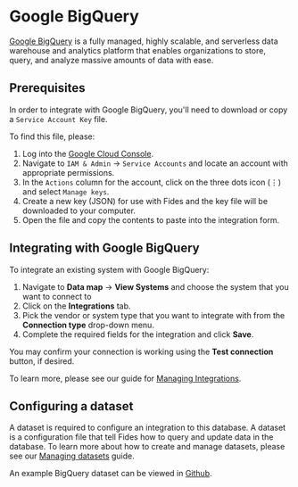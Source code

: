 
# Google BigQuery
[Google BigQuery](https://cloud.google.com/bigquery/) is a fully managed, highly scalable, and serverless data warehouse and analytics platform that enables organizations to store, query, and analyze massive amounts of data with ease.

## Prerequisites
In order to integrate with Google BigQuery, you'll need to download or copy a `Service Account Key` file. 

To find this file, please:
1. Log into the [Google Cloud Console](https://console.cloud.google.com/).
2. Navigate to `IAM & Admin` → `Service Accounts` and locate an account with appropriate permissions.
3. In the `Actions` column for the account, click on the three dots icon (⋮) and select `Manage keys`.
4. Create a new key (JSON) for use with Fides and the key file will be downloaded to your computer.
5. Open the file and copy the contents to paste into the integration form.


## Integrating with Google BigQuery
To integrate an existing system with Google BigQuery: 

1. Navigate to **Data map** → **View Systems** and choose the system that you want to connect to
2. Click on the **Integrations** tab.
3. Pick the vendor or system type that you want to integrate with from the **Connection type** drop-down menu.
4. Complete the required fields for the integration and click **Save**. 

You may confirm your connection is working using the **Test connection** button, if desired.

To learn more, please see our guide for [Managing Integrations](/docs/user-guides/integrations/manage-integrations).

## Configuring a dataset
A dataset is required to configure an integration to this database. A dataset is a configuration file that tell Fides how to query and update data in the database. To learn more about how to create and manage datasets, please see our [Managing datasets](/docs/user-guides/datasets) guide.

An example BigQuery dataset can be viewed in [Github](https://github.com/ethyca/fides/blob/main/data/dataset/bigquery_example_test_dataset.yml).



